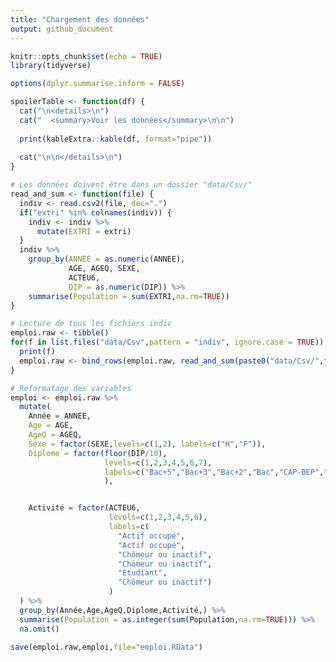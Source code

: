 ```yaml
---
title: "Chargement des données"
output: github_document
---
```


```r
knitr::opts_chunk$set(echo = TRUE)
library(tidyverse)

options(dplyr.summarise.inform = FALSE)

spoilerTable <- function(df) {
  cat("\n<details>\n")
  cat("  <summary>Voir les données</summary>\n\n")
  
  print(kableExtra::kable(df, format="pipe"))
  
  cat("\n\n</details>\n")
}
```

```r

# Les données doivent être dans un dossier "data/Csv/"
read_and_sum <- function(file) {
  indiv <- read.csv2(file, dec=".")
  if("extri" %in% colnames(indiv)) {
    indiv <- indiv %>%
      mutate(EXTRI = extri)
  }
  indiv %>%
    group_by(ANNEE = as.numeric(ANNEE),
             AGE, AGEQ, SEXE,
             ACTEU6,
             DIP = as.numeric(DIP)) %>%
    summarise(Population = sum(EXTRI,na.rm=TRUE))
}

# Lecture de tous les fichiers indiv
emploi.raw <- tibble()
for(f in list.files("data/Csv",pattern = "indiv", ignore.case = TRUE)) {
  print(f)
  emploi.raw <- bind_rows(emploi.raw, read_and_sum(paste0("data/Csv/",f)))
}
```


```r
# Reformatage des variables
emploi <- emploi.raw %>%
  mutate(
    Année = ANNEE,
    Age = AGE,
    AgeQ = AGEQ,
    Sexe = factor(SEXE,levels=c(1,2), labels=c("H","F")),
    Diplome = factor(floor(DIP/10),
                     levels=c(1,2,3,4,5,6,7),
                     labels=c("Bac+5","Bac+3","Bac+2","Bac","CAP-BEP","DNB","Aucun")
                     ),


    Activité = factor(ACTEU6,
                      levels=c(1,2,3,4,5,6),
                      labels=c(
                        "Actif occupé",
                        "Actif occupé",
                        "Chômeur ou inactif",
                        "Chômeur ou inactif",
                        "Etudiant",
                        "Chômeur ou inactif")
                      ) 
  ) %>%
  group_by(Année,Age,AgeQ,Diplome,Activité,) %>%
  summarise(Population = as.integer(sum(Population,na.rm=TRUE))) %>%
  na.omit()
```


```r
save(emploi.raw,emploi,file="emploi.RData")
```


